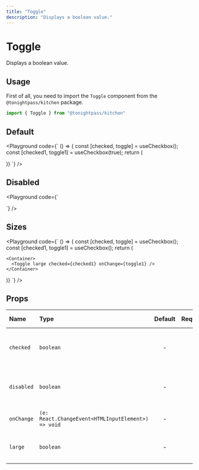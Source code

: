 ```yaml
---
title: "Toggle"
description: "Displays a boolean value."
---
```



# Toggle

Displays a boolean value.

## Usage

First of all, you need to import the `Toggle` component from the `@tonightpass/kitchen` package.

```js
import { Toggle } from "@tonightpass/kitchen"
```

## Default

<Playground
  code={`
  () => {
  const [checked, toggle] = useCheckbox();
  const [checked1, toggle1] = useCheckbox(true);
return (
<Container gap={10}>
  <Container>
    <Toggle checked={checked} onChange={toggle} />
  </Container>

  <Container>
    <Toggle checked={checked1} onChange={toggle1} />
  </Container>
</Container>
)}
`}
/>

## Disabled

<Playground
  code={`
  <Container gap={10}>
  <Container>
    <Toggle disabled />
  </Container>

  <Container>
    <Toggle disabled checked />
  </Container>
</Container>
`}
/>

## Sizes

<Playground
  code={`
  () => {
  const [checked, toggle] = useCheckbox();
  const [checked1, toggle1] = useCheckbox();
return (
  <Container row>
    <Container>
      <Toggle checked={checked} onChange={toggle} />
    </Container>

    <Container>
      <Toggle large checked={checked1} onChange={toggle1} />
    </Container>
  </Container>
)}
`}
/>

## Props

| Name | Type | Default | Required | Description | Accepted values |
| :--- | :--- | :-----: | :------: | :---------- | :-------------- |
| `checked` | `boolean` | - | - | The current state of the toggle (checked or not). | - |
| `disabled` | `boolean` | - | - | The current status of the toggle (disabled or not). | - |
| `onChange` | `(e: React.ChangeEvent<HTMLInputElement>) => void` | - | - | The change event handler. | - |
| `large` | `boolean` | - | - | The size of the toggle (large or not). | - |